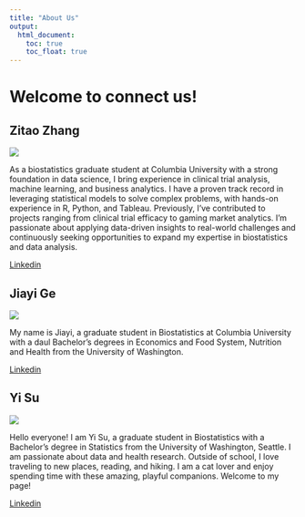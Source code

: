 ```yaml
---
title: "About Us"
output: 
  html_document:
    toc: true
    toc_float: true
---
```


# Welcome to connect us!

## Zitao Zhang

![](Photo/WechatIMG657.jpg)

As a biostatistics graduate student at Columbia University with a strong foundation in data science, I bring experience in clinical trial analysis, machine learning, and business analytics. I have a proven track record in leveraging statistical models to solve complex problems, with hands-on experience in R, Python, and Tableau. Previously, I've contributed to projects ranging from clinical trial efficacy to gaming market analytics. I'm passionate about applying data-driven insights to real-world challenges and continuously seeking opportunities to expand my expertise in biostatistics and data analysis.

[Linkedin](https://www.linkedin.com/in/zitao-zhang-b69274228/)

## Jiayi Ge

![](Photo/IMG_4689.jpg)

My name is Jiayi, a graduate student in Biostatistics at Columbia University with a daul Bachelor’s degrees in Economics and Food System, Nutrition and Health from the University of Washington.

[Linkedin](https://www.linkedin.com/in/jiayi-ge-866a79299/)

## Yi Su

![](Photo/WechatIMG658.jpg)

Hello everyone! I am Yi Su, a graduate student in Biostatistics with a Bachelor’s degree in Statistics from the University of Washington, Seattle. I am passionate about data and health research. Outside of school, I love traveling to new places, reading, and hiking. I am a cat lover and enjoy spending time with these amazing, playful companions. Welcome to my page!

[Linkedin](https://www.linkedin.com/in/yi-su-01bb47273/)
